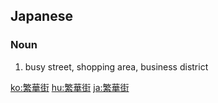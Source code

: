 ==Japanese==
{{ja-kanjitab|はん|か|がい|yomi=on}}

===Noun===
{{ja-noun|はんかがい}}

# busy street, shopping area, business district

[[ko:繁華街]]
[[hu:繁華街]]
[[ja:繁華街]]